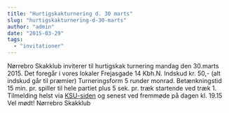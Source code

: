 ```yaml
---
title: "Hurtigskakturnering d. 30 marts"
slug: "hurtigskakturnering-d-30-marts"
author: "admin"
date: "2015-03-29"
tags: 
  - "invitationer"
---
```


Nørrebro Skakklub inviterer til hurtigskak turnering mandag den 30.marts 2015. Det foregår i vores lokaler Frejasgade 14 Kbh.N. Indskud kr. 50,- (alt indskud går til præmier) Turneringsform 5 runder monrad. Betænkningstid 15 min. pr. spiller til hele partiet plus 5 sek. pr. træk startende ved træk 1. Tilmelding helst via [KSU-siden](http://ksu.dk/kalender/dotnet/viskalender.aspx?id=1462) og senest ved fremmøde på dagen kl. 19.15 Vel mødt! Nørrebro Skakklub
